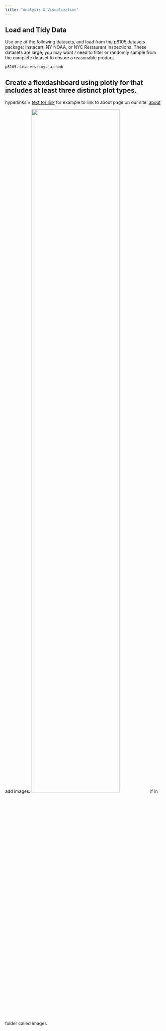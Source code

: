 ```yaml
---
title: "Analysis & Visualization"
---
```


## Load and Tidy Data 

Use one of the following datasets, and load from the p8105.datasets package: Instacart, NY NOAA, or NYC Restaurant Inspections. These datasets are large; you may want / need to filter or randomly sample from the complete dataset to ensure a reasonable product.

```r
p8105.datasets::nyc_airbnb

```

## Create a flexdashboard using plotly for that includes at least three distinct plot types. 




hyperlinks = [text for link](address.of.link) for example to link to about page on our site: [about](about.html)

add images: <img src="images/image.jpg" style="width:75%"> if in folder called images
